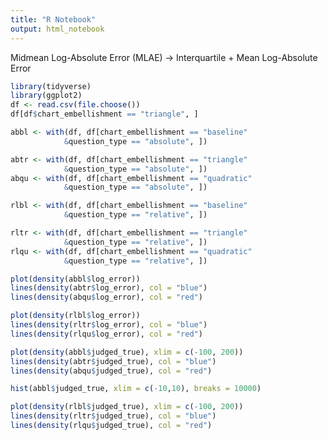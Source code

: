 ```yaml
---
title: "R Notebook"
output: html_notebook
---
```


Midmean Log-Absolute Error (MLAE) -> Interquartile + Mean Log-Absolute Error
```r
library(tidyverse)
library(ggplot2)
df <- read.csv(file.choose())
df[df$chart_embellishment == "triangle", ]

abbl <- with(df, df[chart_embellishment == "baseline"
            &question_type == "absolute", ])

abtr <- with(df, df[chart_embellishment == "triangle"
            &question_type == "absolute", ])
abqu <- with(df, df[chart_embellishment == "quadratic"
            &question_type == "absolute", ])

rlbl <- with(df, df[chart_embellishment == "baseline"
            &question_type == "relative", ])

rltr <- with(df, df[chart_embellishment == "triangle"
            &question_type == "relative", ])
rlqu <- with(df, df[chart_embellishment == "quadratic"
            &question_type == "relative", ])

```

```r
plot(density(abbl$log_error))
lines(density(abtr$log_error), col = "blue")
lines(density(abqu$log_error), col = "red")
```
```r
plot(density(rlbl$log_error))
lines(density(rltr$log_error), col = "blue")
lines(density(rlqu$log_error), col = "red")
```
```r
plot(density(abbl$judged_true), xlim = c(-100, 200))
lines(density(abtr$judged_true), col = "blue")
lines(density(abqu$judged_true), col = "red")

hist(abbl$judged_true, xlim = c(-10,10), breaks = 10000)
```
```r
plot(density(rlbl$judged_true), xlim = c(-100, 200))
lines(density(rltr$judged_true), col = "blue")
lines(density(rlqu$judged_true), col = "red")
```